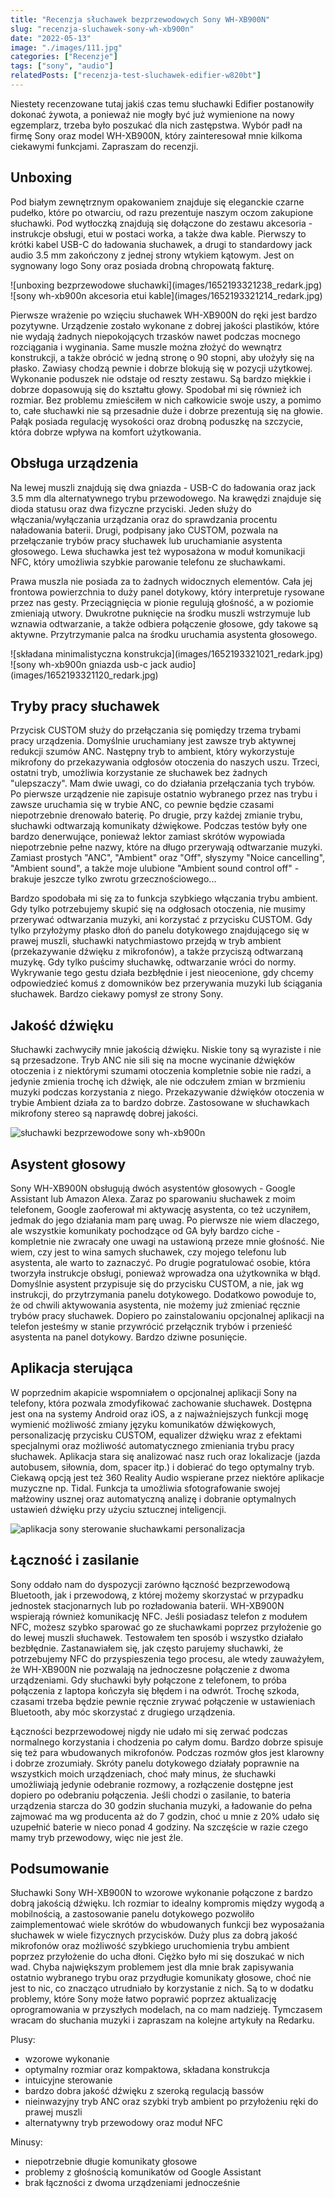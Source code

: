 ```yaml
---
title: "Recenzja słuchawek bezprzewodowych Sony WH-XB900N"
slug: "recenzja-sluchawek-sony-wh-xb900n"
date: "2022-05-13"
image: "./images/111.jpg"
categories: ["Recenzje"]
tags: ["sony", "audio"]
relatedPosts: ["recenzja-test-sluchawek-edifier-w820bt"]
---
```


Niestety recenzowane tutaj jakiś czas temu słuchawki Edifier postanowiły dokonać żywota, a ponieważ nie mogły być już wymienione na nowy egzemplarz, trzeba było poszukać dla nich zastępstwa. Wybór padł na firmę Sony oraz model WH-XB900N, który zainteresował mnie kilkoma ciekawymi funkcjami. Zapraszam do recenzji.

## Unboxing

Pod białym zewnętrznym opakowaniem znajduje się eleganckie czarne pudełko, które po otwarciu, od razu prezentuje naszym oczom zakupione słuchawki. Pod wytłoczką znajdują się dołączone do zestawu akcesoria - instrukcje obsługi, etui w postaci worka, a także dwa kable. Pierwszy to krótki kabel USB-C do ładowania słuchawek, a drugi to standardowy jack audio 3.5 mm zakończony z jednej strony wtykiem kątowym. Jest on sygnowany logo Sony oraz posiada drobną chropowatą fakturę.

<Gallery>
![unboxing bezprzewodowe słuchawki](images/1652193321238_redark.jpg)
![sony wh-xb900n akcesoria etui kable](images/1652193321214_redark.jpg)
</Gallery>

Pierwsze wrażenie po wzięciu słuchawek WH-XB900N do ręki jest bardzo pozytywne. Urządzenie zostało wykonane z dobrej jakości plastików, które nie wydają żadnych niepokojących trzasków nawet podczas mocnego rozciągania i wyginania. Same muszle można złożyć do wewnątrz konstrukcji, a także obrócić w jedną stronę o 90 stopni, aby ułożyły się na płasko. Zawiasy chodzą pewnie i dobrze blokują się w pozycji użytkowej. Wykonanie poduszek nie odstaje od reszty zestawu. Są bardzo miękkie i dobrze dopasowują się do kształtu głowy. Spodobał mi się również ich rozmiar. Bez problemu zmieściłem w nich całkowicie swoje uszy, a pomimo to, całe słuchawki nie są przesadnie duże i dobrze prezentują się na głowie. Pałąk posiada regulację wysokości oraz drobną poduszkę na szczycie, która dobrze wpływa na komfort użytkowania.

## Obsługa urządzenia

Na lewej muszli znajdują się dwa gniazda - USB-C do ładowania oraz jack 3.5 mm dla alternatywnego trybu przewodowego. Na krawędzi znajduje się dioda statusu oraz dwa fizyczne przyciski. Jeden służy do włączania/wyłączania urządzania oraz do sprawdzania procentu naładowania baterii. Drugi, podpisany jako CUSTOM, pozwala na przełączanie trybów pracy słuchawek lub uruchamianie asystenta głosowego. Lewa słuchawka jest też wyposażona w moduł komunikacji NFC, który umożliwia szybkie parowanie telefonu ze słuchawkami.

Prawa muszla nie posiada za to żadnych widocznych elementów. Cała jej frontowa powierzchnia to duży panel dotykowy, który interpretuje rysowane przez nas gesty. Przeciągnięcia w pionie regulują głośność, a w poziomie zmieniają utwory. Dwukrotne puknięcie na środku muszli wstrzymuje lub wznawia odtwarzanie, a także odbiera połączenie głosowe, gdy takowe są aktywne. Przytrzymanie palca na środku uruchamia asystenta głosowego.

<Gallery>
![składana minimalistyczna konstrukcja](images/1652193321021_redark.jpg)
![sony wh-xb900n gniazda usb-c jack audio](images/1652193321120_redark.jpg)
</Gallery>

## Tryby pracy słuchawek

Przycisk CUSTOM służy do przełączania się pomiędzy trzema trybami pracy urządzenia. Domyślnie uruchamiany jest zawsze tryb aktywnej redukcji szumów ANC. Następny tryb to ambient, który wykorzystuje mikrofony do przekazywania odgłosów otoczenia do naszych uszu. Trzeci, ostatni tryb, umożliwia korzystanie ze słuchawek bez żadnych "ulepszaczy". Mam dwie uwagi, co do działania przełączania tych trybów. Po pierwsze urządzenie nie zapisuje ostatnio wybranego przez nas trybu i zawsze uruchamia się w trybie ANC, co pewnie będzie czasami niepotrzebnie drenowało baterię. Po drugie, przy każdej zmianie trybu, słuchawki odtwarzają komunikaty dźwiękowe. Podczas testów były one bardzo denerwujące, ponieważ lektor zamiast skrótów wypowiada niepotrzebnie pełne nazwy, które na długo przerywają odtwarzanie muzyki. Zamiast prostych "ANC", "Ambient" oraz "Off", słyszymy "Noice cancelling", "Ambient sound", a także moje ulubione "Ambient sound control off" - brakuje jeszcze tylko zwrotu grzecznościowego...

Bardzo spodobała mi się za to funkcja szybkiego włączania trybu ambient. Gdy tylko potrzebujemy skupić się na odgłosach otoczenia, nie musimy przerywać odtwarzania muzyki, ani korzystać z przycisku CUSTOM. Gdy tylko przyłożymy płasko dłoń do panelu dotykowego znajdującego się w prawej muszli, słuchawki natychmiastowo przejdą w tryb ambient (przekazywanie dźwięku z mikrofonów), a także przyciszą odtwarzaną muzykę. Gdy tylko puścimy słuchawkę, odtwarzanie wróci do normy. Wykrywanie tego gestu działa bezbłędnie i jest nieocenione, gdy chcemy odpowiedzieć komuś z domowników bez przerywania muzyki lub ściągania słuchawek. Bardzo ciekawy pomysł ze strony Sony.

## Jakość dźwięku

Słuchawki zachwyciły mnie jakością dźwięku. Niskie tony są wyraziste i nie są przesadzone. Tryb ANC nie sili się na mocne wycinanie dźwięków otoczenia i z niektórymi szumami otoczenia kompletnie sobie nie radzi, a jedynie zmienia trochę ich dźwięk, ale nie odczułem zmian w brzmieniu muzyki podczas korzystania z niego. Przekazywanie dźwięków otoczenia w trybie Ambient działa za to bardzo dobrze. Zastosowane w słuchawkach mikrofony stereo są naprawdę dobrej jakości.

![słuchawki bezprzewodowe sony wh-xb900n](images/1652193320975_redark.jpg)

## Asystent głosowy

Sony WH-XB900N obsługują dwóch asystentów głosowych - Google Assistant lub Amazon Alexa. Zaraz po sparowaniu słuchawek z moim telefonem, Google zaoferował mi aktywację asystenta, co też uczyniłem, jedmak do jego działania mam parę uwag. Po pierwsze nie wiem dlaczego, ale wszystkie komunikaty pochodzące od GA były bardzo ciche - kompletnie nie zwracały one uwagi na ustawioną przeze mnie głośność. Nie wiem, czy jest to wina samych słuchawek, czy mojego telefonu lub asystenta, ale warto to zaznaczyć. Po drugie pogratulować osobie, która tworzyła instrukcje obsługi, ponieważ wprowadza ona użytkownika w błąd. Domyślnie asystent przypisuje się do przycisku CUSTOM, a nie, jak wg instrukcji, do przytrzymania panelu dotykowego. Dodatkowo powoduje to, że od chwili aktywowania asystenta, nie możemy już zmieniać ręcznie trybów pracy słuchawek. Dopiero po zainstalowaniu opcjonalnej aplikacji na telefon jesteśmy w stanie przywrócić przełącznik trybów i przenieść asystenta na panel dotykowy. Bardzo dziwne posunięcie.

## Aplikacja sterująca

W poprzednim akapicie wspomniałem o opcjonalnej aplikacji Sony na telefony, która pozwala zmodyfikować zachowanie słuchawek. Dostępna jest ona na systemy Android oraz iOS, a z najważniejszych funkcji mogę wymienić możliwość zmiany języku komunikatów dźwiękowych, personalizację przycisku CUSTOM, equalizer dźwięku wraz z efektami specjalnymi oraz możliwość automatycznego zmieniania trybu pracy słuchawek. Aplikacja stara się analizować nasz ruch oraz lokalizacje (jazda autobusem, siłownia, dom, spacer itp.) i dobierać do tego optymalny tryb. Ciekawą opcją jest też 360 Reality Audio wspierane przez niektóre aplikacje muzyczne np. Tidal. Funkcja ta umożliwia sfotografowanie swojej małżowiny usznej oraz automatyczną analizę i dobranie optymalnych ustawień dźwięku przy użyciu sztucznej inteligencji.

![aplikacja sony sterowanie słuchawkami personalizacja](images/sony_app_screenshots_redark.jpg)

## Łączność i zasilanie

Sony oddało nam do dyspozycji zarówno łączność bezprzewodową Bluetooth, jak i przewodową, z której możemy skorzystać w przypadku jednostek stacjonarnych lub po rozładowania baterii. WH-XB900N wspierają również komunikację NFC. Jeśli posiadasz telefon z modułem NFC, możesz szybko sparować go ze słuchawkami poprzez przyłożenie go do lewej muszli słuchawek. Testowałem ten sposób i wszystko działało bezbłędnie. Zastanawiałem się, jak często parujemy słuchawki, że potrzebujemy NFC do przyspieszenia tego procesu, ale wtedy zauważyłem, że WH-XB900N nie pozwalają na jednoczesne połączenie z dwoma urządzeniami. Gdy słuchawki były połączone z telefonem, to próba połączenia z laptopa kończyła się błędem i na odwrót. Trochę szkoda, czasami trzeba będzie pewnie ręcznie zrywać połączenie w ustawieniach Bluetooth, aby móc skorzystać z drugiego urządzenia.

Łączności bezprzewodowej nigdy nie udało mi się zerwać podczas normalnego korzystania i chodzenia po całym domu. Bardzo dobrze spisuje się też para wbudowanych mikrofonów. Podczas rozmów głos jest klarowny i dobrze zrozumiały. Skróty panelu dotykowego działały poprawnie na wszystkich moich urządzeniach, choć mały minus, że słuchawki umożliwiają jedynie odebranie rozmowy, a rozłączenie dostępne jest dopiero po odebraniu połączenia. Jeśli chodzi o zasilanie, to bateria urządzenia starcza do 30 godzin słuchania muzyki, a ładowanie do pełna zajmować ma wg producenta aż do 7 godzin, choć u mnie z 20% udało się uzupełnić baterie w nieco ponad 4 godziny. Na szczęście w razie czego mamy tryb przewodowy, więc nie jest źle.

## Podsumowanie

Słuchawki Sony WH-XB900N to wzorowe wykonanie połączone z bardzo dobrą jakością dźwięku. Ich rozmiar to idealny kompromis między wygodą a mobilnością, a zastosowanie panelu dotykowego pozwoliło zaimplementować wiele skrótów do wbudowanych funkcji bez wyposażania słuchawek w wiele fizycznych przycisków. Duży plus za dobrą jakość mikrofonów oraz możliwość szybkiego uruchomienia trybu ambient poprzez przyłożenie do ucha dłoni. Ciężko było mi się doszukać w nich wad. Chyba największym problemem jest dla mnie brak zapisywania ostatnio wybranego trybu oraz przydługie komunikaty głosowe, choć nie jest to nic, co znacząco utrudniało by korzystanie z nich. Są to w dodatku problemy, które Sony może łatwo poprawić poprzez aktualizację oprogramowania w przyszłych modelach, na co mam nadzieję. Tymczasem wracam do słuchania muzyki i zapraszam na kolejne artykuły na Redarku.

Plusy:
<GoodList>
- wzorowe wykonanie
- optymalny rozmiar oraz kompaktowa, składana konstrukcja
- intuicyjne sterowanie
- bardzo dobra jakość dźwięku z szeroką regulacją bassów
- nieinwazyjny tryb ANC oraz szybki tryb ambient po przyłożeniu ręki do prawej muszli
- alternatywny tryb przewodowy oraz moduł NFC
</GoodList>

Minusy:
<BadList>
- niepotrzebnie długie komunikaty głosowe
- problemy z głośnością komunikatów od Google Assistant
- brak łączności z dwoma urządzeniami jednocześnie
</BadList>
